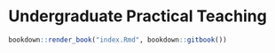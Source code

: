 # Undergraduate Practical Teaching

```r

bookdown::render_book("index.Rmd", bookdown::gitbook())

```